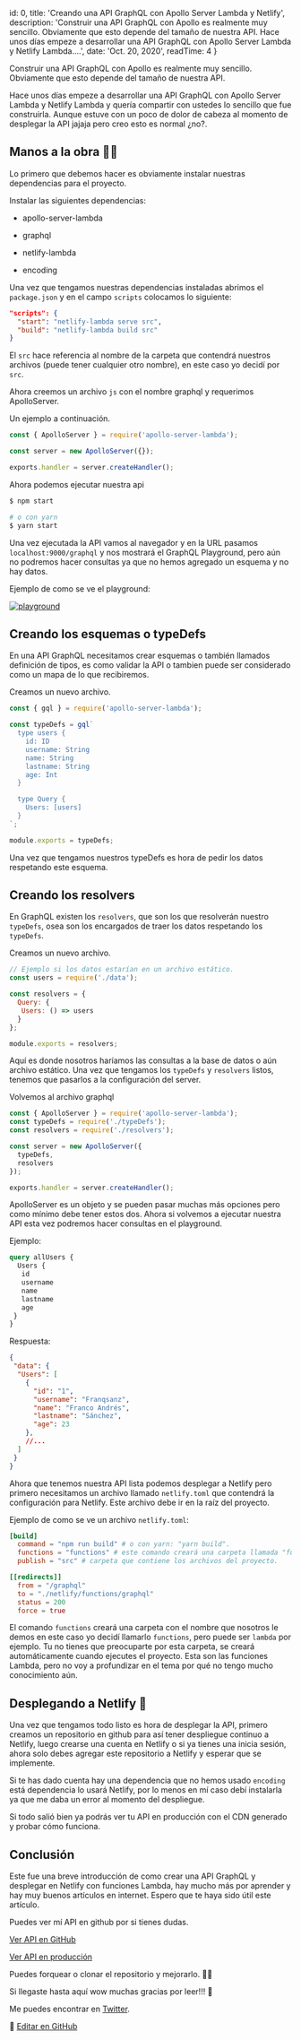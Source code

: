 
  id: 0,
  title: 'Creando una API GraphQL con Apollo Server Lambda y Netlify',
  description: 'Construir una API GraphQL con Apollo es realmente muy sencillo. Obviamente que esto depende del tamaño de nuestra API. Hace unos días empeze a desarrollar una API GraphQL con Apollo Server Lambda y Netlify Lambda....',
  date: 'Oct. 20, 2020',
  readTime: 4
}


Construir una API GraphQL con Apollo es realmente muy sencillo. Obviamente que esto depende del tamaño de nuestra API.

Hace unos días empeze a desarrollar una API GraphQL con Apollo Server Lambda y Netlify Lambda y quería compartir con ustedes lo sencillo que fue construirla.
Aunque estuve con un poco de dolor de cabeza al momento de desplegar la API jajaja pero creo esto es normal ¿no?.

## Manos a la obra 👷‍♂️
Lo primero que debemos hacer es obviamente instalar nuestras dependencias para el proyecto.

Instalar las siguientes dependencias:

* apollo-server-lambda

* graphql

* netlify-lambda

* encoding

Una vez que tengamos nuestras dependencias instaladas abrimos el `package.json` y en el campo `scripts` colocamos lo siguiente:

```json
"scripts": {
  "start": "netlify-lambda serve src",
  "build": "netlify-lambda build src"
}
```

El `src` hace referencia al nombre de la carpeta que contendrá nuestros archivos (puede tener cualquier otro nombre), en este caso yo decidí por `src`.

Ahora creemos un archivo `js` con el nombre graphql y requerimos ApolloServer.

Un ejemplo a continuación.

```js
const { ApolloServer } = require('apollo-server-lambda');

const server = new ApolloServer({});

exports.handler = server.createHandler();
```
Ahora podemos ejecutar nuestra api
```bash
$ npm start

# o con yarn
$ yarn start
```

Una vez ejecutada la API vamos al navegador y en la URL pasamos `localhost:9000/graphql` y nos mostrará el GraphQL Playground, pero aún no podremos hacer consultas ya que no hemos agregado un esquema y no hay datos.

Ejemplo de como se ve el playground:

<a class="viewImg" href="/static/playground.png">
  <img src="/static/playground.png" alt="playground" loading="lazy" />
</a>

## Creando los esquemas o typeDefs
En una API GraphQL necesitamos crear esquemas o también llamados definición de tipos, es como validar la API o tambien puede ser considerado como un mapa de lo que recibiremos.

Creamos un nuevo archivo.

```js
const { gql } = require('apollo-server-lambda');

const typeDefs = gql`
  type users {
    id: ID
    username: String
    name: String
    lastname: String
    age: Int
  }

  type Query {
    Users: [users]
  }
`;

module.exports = typeDefs;
```

Una vez que tengamos nuestros typeDefs es hora de pedir los datos respetando este esquema.

## Creando los resolvers
En GraphQL existen los `resolvers`, que son los que resolverán nuestro `typeDefs`, osea son los encargados de traer los datos respetando los `typeDefs`.

Creamos un nuevo archivo.

```js
// Ejemplo si los datos estarían en un archivo estático.
const users = require('./data');

const resolvers = {
  Query: {
   Users: () => users
  }
};

module.exports = resolvers;
```

Aquí es donde nosotros haríamos las consultas a la base de datos o aún archivo estático. Una vez que tengamos los `typeDefs` y `resolvers` listos, tenemos que pasarlos a la configuración del server.

Volvemos al archivo graphql

```js
const { ApolloServer } = require('apollo-server-lambda');
const typeDefs = require('./typeDefs');
const resolvers = require('./resolvers');

const server = new ApolloServer({
  typeDefs,
  resolvers
});

exports.handler = server.createHandler();
```

ApolloServer es un objeto y se pueden pasar muchas más opciones pero como mínimo debe tener estos dos.
Ahora si volvemos a ejecutar nuestra API esta vez podremos hacer consultas en el playground.

Ejemplo:

```graphql
query allUsers {
  Users {
   id
   username
   name
   lastname
   age
 }
}
```

Respuesta:
```json
{
 "data": {
  "Users": [
    {
      "id": "1",
      "username": "Franqsanz",
      "name": "Franco Andrés",
      "lastname": "Sánchez",
      "age": 23
    },
    //...
  ]
 }
}
```
Ahora que tenemos nuestra API lista podemos desplegar a Netlify pero primero necesitamos un archivo llamado `netlify.toml` que contendrá la configuración para Netlify.
Este archivo debe ir en la raíz del proyecto.

Ejemplo de como se ve un archivo `netlify.toml`:

```toml
[build]
  command = "npm run build" # o con yarn: "yarn build".
  functions = "functions" # este comando creará una carpeta llamada "functions" y guardara las funciones Lambda.
  publish = "src" # carpeta que contiene los archivos del proyecto.

[[redirects]]
  from = "/graphql"
  to = "./netlify/functions/graphql"
  status = 200
  force = true
```
El comando `functions` creará una carpeta con el nombre que nosotros le demos en este caso yo decidí llamarlo `functions`, pero puede ser `lambda` por ejemplo. Tu no tienes que preocuparte por esta carpeta, se creará automáticamente cuando ejecutes el proyecto.
Esta son las funciones Lambda, pero no voy a profundizar en el tema por qué no tengo mucho conocimiento aún.

## Desplegando a Netlify 🚀
Una vez que tengamos todo listo es hora de desplegar la API, primero creamos un repositorio en github para así tener despliegue continuo a Netlify, luego crearse una cuenta en Netlify o si ya tienes una inicia sesión, ahora solo debes agregar este repositorio a Netlify y esperar que se implemente.

Si te has dado cuenta hay una dependencia que no hemos usado `encoding` está dependencia lo usará Netlify, por lo menos en mí caso debí instalarla ya que me daba un error al momento del despliegue.

Si todo salió bien ya podrás ver tu API en producción con el CDN generado y probar cómo funciona.

## Conclusión
Este fue una breve introducción de como crear una API GraphQL y desplegar en Netlify con funciones Lambda, hay mucho más por aprender y hay muy buenos artículos en internet. Espero que te haya sido útil este artículo.

Puedes ver mí API en github por si tienes dudas.

[Ver API en GitHub](https://github.com/Franqsanz/fruits-api)

[Ver API en producción](https://fruits-api.netlify.app/graphql)

Puedes forquear o clonar el repositorio y mejorarlo. 👍🏻

Si llegaste hasta aquí wow muchas gracias por leer!!! 💛

Me puedes encontrar en [Twitter](https://twitter.com/franqsanz).

📝 [Editar en GitHub](https://github.com/Franqsanz/GDevTown/blob/main/pages/blog/creando-una-api-graphql-con-apollo-server-lambda-y-netlify/index.mdx)
